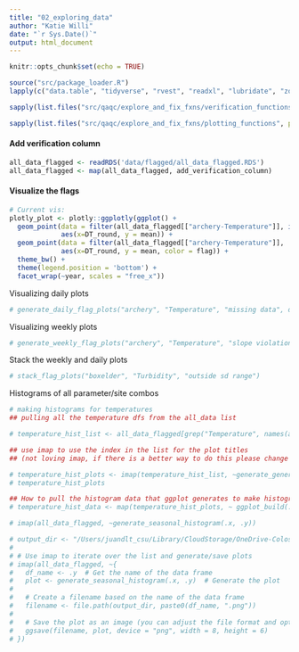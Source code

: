 ```yaml
---
title: "02_exploring_data"
author: "Katie Willi"
date: "`r Sys.Date()`"
output: html_document
---
```


```r
knitr::opts_chunk$set(echo = TRUE)
```

```r
source("src/package_loader.R")
lapply(c("data.table", "tidyverse", "rvest", "readxl", "lubridate", "zoo", "padr","plotly", "feather", "RcppRoll", "yaml", "ggpubr", "profvis", "janitor"), package_loader)

sapply(list.files("src/qaqc/explore_and_fix_fxns/verification_functions", pattern = "*.R", full.names = TRUE), source, .GlobalEnv)

sapply(list.files("src/qaqc/explore_and_fix_fxns/plotting_functions", pattern = "*.R", full.names = TRUE), source, .GlobalEnv)
```

#### Add verification column
```r
all_data_flagged <- readRDS('data/flagged/all_data_flagged.RDS')
all_data_flagged <- map(all_data_flagged, add_verification_column)
```

#### Visualize the flags

```r
# Current vis:
plotly_plot <- plotly::ggplotly(ggplot() +
  geom_point(data = filter(all_data_flagged[["archery-Temperature"]], is.na(flag)), 
             aes(x=DT_round, y = mean)) +
  geom_point(data = filter(all_data_flagged[["archery-Temperature"]], !is.na(flag)), 
             aes(x=DT_round, y = mean, color = flag)) +
  theme_bw() +
  theme(legend.position = 'bottom') +
  facet_wrap(~year, scales = "free_x"))
```

Visualizing daily plots
```r
# generate_daily_flag_plots("archery", "Temperature", "missing data", df_list = all_data_flagged)
```

Visualizing weekly plots
```r
# generate_weekly_flag_plots("archery", "Temperature", "slope violation", df_list = all_data_flagged)
```

Stack the weekly and daily plots
```r
# stack_flag_plots("boxelder", "Turbidity", "outside sd range")
```

Histograms of all parameter/site combos
```r
# making histograms for temperatures
## pulling all the temperature dfs from the all_data list

# temperature_hist_list <- all_data_flagged[grep("Temperature", names(all_data_summary_list), ignore.case = TRUE)]

## use imap to use the index in the list for the plot titles
## (not loving imap, if there is a better way to do this please change this)

# temperature_hist_plots <- imap(temperature_hist_list, ~generate_general_histogram(.x, .y))
# temperature_hist_plots

## How to pull the histogram data that ggplot generates to make histograms
# temperature_hist_data <- map(temperature_hist_plots, ~ ggplot_build(.x)$data[[1]]) 
```

```r
# imap(all_data_flagged, ~generate_seasonal_histogram(.x, .y))

# output_dir <- "/Users/juandlt_csu/Library/CloudStorage/OneDrive-Colostate/poudre_sonde_network/data/histogram_images"
# 
# # Use imap to iterate over the list and generate/save plots
# imap(all_data_flagged, ~{
#   df_name <- .y  # Get the name of the data frame
#   plot <- generate_seasonal_histogram(.x, .y)  # Generate the plot
# 
#   # Create a filename based on the name of the data frame
#   filename <- file.path(output_dir, paste0(df_name, ".png"))
# 
#   # Save the plot as an image (you can adjust the file format and options)
#   ggsave(filename, plot, device = "png", width = 8, height = 6)
# })
```
